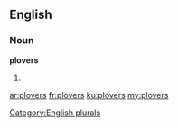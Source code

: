 ==English==

===Noun===
'''plovers'''

# {{plural of|[[plover]]}}

[[Category:English plurals]]

[[ar:plovers]]
[[fr:plovers]]
[[ku:plovers]]
[[my:plovers]]